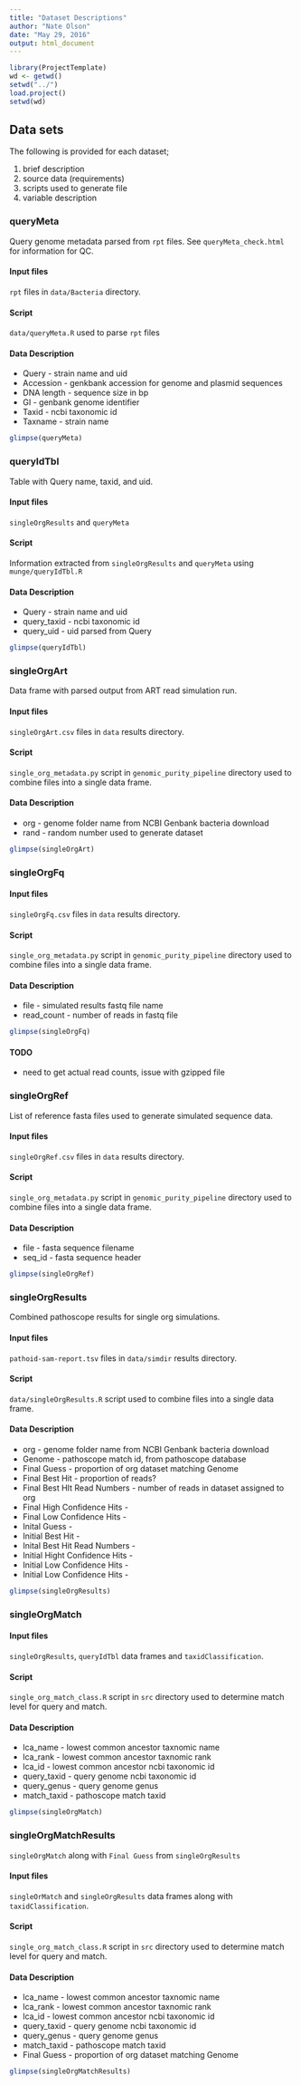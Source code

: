 ```yaml
---
title: "Dataset Descriptions"
author: "Nate Olson"
date: "May 29, 2016"
output: html_document
---
```


```r
library(ProjectTemplate)
wd <- getwd()
setwd("../")
load.project()
setwd(wd)
```

## Data sets
The following is provided for each dataset; 

1. brief description  
1. source data (requirements)  
1. scripts used to generate file  
1. variable description  

### queryMeta
Query genome metadata parsed from `rpt` files. See `queryMeta_check.html` for information for QC.

#### Input files
`rpt` files in `data/Bacteria` directory.

#### Script
`data/queryMeta.R` used to parse `rpt` files

#### Data Description
* Query - strain name and uid  
* Accession - genkbank accession for genome and plasmid sequences  
* DNA length - sequence size in bp  
* GI - genbank genome identifier  
* Taxid - ncbi taxonomic id  
* Taxname - strain name

```r
glimpse(queryMeta)
```

### queryIdTbl
Table with Query name, taxid, and uid.

#### Input files
`singleOrgResults` and `queryMeta`

#### Script
Information extracted from `singleOrgResults` and `queryMeta` using `munge/queryIdTbl.R`  

#### Data Description
* Query - strain name and uid 
* query_taxid - ncbi taxonomic id
* query_uid - uid parsed from Query

```r
glimpse(queryIdTbl)
```


### singleOrgArt
Data frame with parsed output from ART read simulation run.

#### Input files
`singleOrgArt.csv` files in `data` results directory. 

#### Script
`single_org_metadata.py` script in `genomic_purity_pipeline` directory used to combine files into a single data frame. 

#### Data Description 
* org - genome folder name from NCBI Genbank bacteria download 
* rand - random number used to generate dataset

```r
glimpse(singleOrgArt)
```

### singleOrgFq
#### Input files
`singleOrgFq.csv` files in `data` results directory. 

#### Script
`single_org_metadata.py` script in `genomic_purity_pipeline` directory used to combine files into a single data frame. 

#### Data Description 
* file - simulated results fastq file name  
* read_count - number of reads in fastq file  

```r
glimpse(singleOrgFq)
```


#### TODO
* need to get actual read counts, issue with gzipped file

### singleOrgRef
List of reference fasta files used to generate simulated sequence data.

#### Input files
`singleOrgRef.csv` files in `data` results directory. 

#### Script
`single_org_metadata.py` script in `genomic_purity_pipeline` directory used to combine files into a single data frame. 

#### Data Description
* file - fasta sequence filename
* seq_id - fasta sequence header

```r
glimpse(singleOrgRef)
```

### singleOrgResults
Combined pathoscope results for single org simulations.  

#### Input files
`pathoid-sam-report.tsv` files in `data/simdir` results directory. 

#### Script
`data/singleOrgResults.R` script used to combine files into a single data frame. 

#### Data Description  
* org - genome folder name from NCBI Genbank bacteria download
* Genome - pathoscope match id, from pathoscope database
* Final Guess - proportion of org dataset matching Genome  
* Final Best Hit - proportion of reads? 
* Final Best HIt Read Numbers - number of reads in dataset assigned to org
* Final High Confidence Hits -   
* Final Low Confidence Hits -  
* Inital Guess - 
* Initial Best Hit -  
* Inital Best Hit Read Numbers -  
* Initial Hight Confidence Hits -  
* Initial Low Confidence Hits -  
* Initial Low Confidence Hits -  


```r
glimpse(singleOrgResults)
```

### singleOrgMatch
#### Input files
`singleOrgResults`, `queryIdTbl` data frames and `taxidClassification`. 

#### Script
`single_org_match_class.R` script in `src` directory used to determine match level for query and match. 

#### Data Description 
* lca_name - lowest common ancestor taxnomic name
* lca_rank - lowest common ancestor taxnomic rank 
* lca_id - lowest common ancestor ncbi taxonomic id
* query_taxid - query genome ncbi taxonomic id
* query_genus - query genome genus
* match_taxid - pathoscope match taxid

```r
glimpse(singleOrgMatch)
```


### singleOrgMatchResults
`singleOrgMatch` along with `Final Guess` from `singleOrgResults`

#### Input files
`singleOrMatch` and `singleOrgResults` data frames along with `taxidClassification`. 

#### Script
`single_org_match_class.R` script in `src` directory used to determine match level for query and match. 

#### Data Description 
* lca_name - lowest common ancestor taxnomic name
* lca_rank - lowest common ancestor taxnomic rank 
* lca_id - lowest common ancestor ncbi taxonomic id
* query_taxid - query genome ncbi taxonomic id
* query_genus - query genome genus
* match_taxid - pathoscope match taxid  
* Final Guess - proportion of org dataset matching Genome  

```r
glimpse(singleOrgMatchResults)
```



